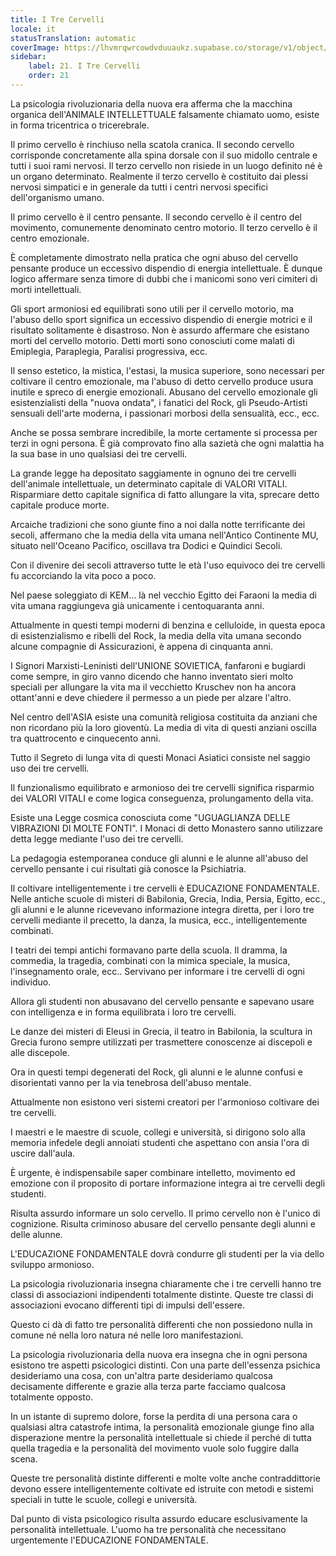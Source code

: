 ```yaml
---
title: I Tre Cervelli
locale: it
statusTranslation: automatic
coverImage: https://lhvmrqwrcowdvduuaukz.supabase.co/storage/v1/object/public/strapi-uploads/small_cover-educacion-fundamental.webp-2d51a7828a2b1309555be27f7e2a61a0.webp
sidebar:
    label: 21. I Tre Cervelli
    order: 21
---
```

La psicologia rivoluzionaria della nuova era afferma che la macchina organica dell'ANIMALE INTELLETTUALE falsamente chiamato uomo, esiste in forma tricentrica o tricerebrale.

Il primo cervello è rinchiuso nella scatola cranica. Il secondo cervello corrisponde concretamente alla spina dorsale con il suo midollo centrale e tutti i suoi rami nervosi. Il terzo cervello non risiede in un luogo definito né è un organo determinato. Realmente il terzo cervello è costituito dai plessi nervosi simpatici e in generale da tutti i centri nervosi specifici dell'organismo umano.

Il primo cervello è il centro pensante. Il secondo cervello è il centro del movimento, comunemente denominato centro motorio. Il terzo cervello è il centro emozionale.

È completamente dimostrato nella pratica che ogni abuso del cervello pensante produce un eccessivo dispendio di energia intellettuale. È dunque logico affermare senza timore di dubbi che i manicomi sono veri cimiteri di morti intellettuali.

Gli sport armoniosi ed equilibrati sono utili per il cervello motorio, ma l'abuso dello sport significa un eccessivo dispendio di energie motrici e il risultato solitamente è disastroso. Non è assurdo affermare che esistano morti del cervello motorio. Detti morti sono conosciuti come malati di Emiplegia, Paraplegia, Paralisi progressiva, ecc.

Il senso estetico, la mistica, l'estasi, la musica superiore, sono necessari per coltivare il centro emozionale, ma l'abuso di detto cervello produce usura inutile e spreco di energie emozionali. Abusano del cervello emozionale gli esistenzialisti della "nuova ondata", i fanatici del Rock, gli Pseudo-Artisti sensuali dell'arte moderna, i passionari morbosi della sensualità, ecc., ecc.

Anche se possa sembrare incredibile, la morte certamente si processa per terzi in ogni persona. È già comprovato fino alla sazietà che ogni malattia ha la sua base in uno qualsiasi dei tre cervelli.

La grande legge ha depositato saggiamente in ognuno dei tre cervelli dell'animale intellettuale, un determinato capitale di VALORI VITALI. Risparmiare detto capitale significa di fatto allungare la vita, sprecare detto capitale produce morte.

Arcaiche tradizioni che sono giunte fino a noi dalla notte terrificante dei secoli, affermano che la media della vita umana nell'Antico Continente MU, situato nell'Oceano Pacifico, oscillava tra Dodici e Quindici Secoli.

Con il divenire dei secoli attraverso tutte le età l'uso equivoco dei tre cervelli fu accorciando la vita poco a poco.

Nel paese soleggiato di KEM... là nel vecchio Egitto dei Faraoni la media di vita umana raggiungeva già unicamente i centoquaranta anni.

Attualmente in questi tempi moderni di benzina e celluloide, in questa epoca di esistenzialismo e ribelli del Rock, la media della vita umana secondo alcune compagnie di Assicurazioni, è appena di cinquanta anni.

I Signori Marxisti-Leninisti dell'UNIONE SOVIETICA, fanfaroni e bugiardi come sempre, in giro vanno dicendo che hanno inventato sieri molto speciali per allungare la vita ma il vecchietto Kruschev non ha ancora ottant'anni e deve chiedere il permesso a un piede per alzare l'altro.

Nel centro dell'ASIA esiste una comunità religiosa costituita da anziani che non ricordano più la loro gioventù. La media di vita di questi anziani oscilla tra quattrocento e cinquecento anni.

Tutto il Segreto di lunga vita di questi Monaci Asiatici consiste nel saggio uso dei tre cervelli.

Il funzionalismo equilibrato e armonioso dei tre cervelli significa risparmio dei VALORI VITALI e come logica conseguenza, prolungamento della vita.

Esiste una Legge cosmica conosciuta come "UGUAGLIANZA DELLE VIBRAZIONI DI MOLTE FONTI". I Monaci di detto Monastero sanno utilizzare detta legge mediante l'uso dei tre cervelli.

La pedagogia estemporanea conduce gli alunni e le alunne all'abuso del cervello pensante i cui risultati già conosce la Psichiatria.

Il coltivare intelligentemente i tre cervelli è EDUCAZIONE FONDAMENTALE. Nelle antiche scuole di misteri di Babilonia, Grecia, India, Persia, Egitto, ecc., gli alunni e le alunne ricevevano informazione integra diretta, per i loro tre cervelli mediante il precetto, la danza, la musica, ecc., intelligentemente combinati.

I teatri dei tempi antichi formavano parte della scuola. Il dramma, la commedia, la tragedia, combinati con la mimica speciale, la musica, l'insegnamento orale, ecc.. Servivano per informare i tre cervelli di ogni individuo.

Allora gli studenti non abusavano del cervello pensante e sapevano usare con intelligenza e in forma equilibrata i loro tre cervelli.

Le danze dei misteri di Eleusi in Grecia, il teatro in Babilonia, la scultura in Grecia furono sempre utilizzati per trasmettere conoscenze ai discepoli e alle discepole.

Ora in questi tempi degenerati del Rock, gli alunni e le alunne confusi e disorientati vanno per la via tenebrosa dell'abuso mentale.

Attualmente non esistono veri sistemi creatori per l'armonioso coltivare dei tre cervelli.

I maestri e le maestre di scuole, collegi e università, si dirigono solo alla memoria infedele degli annoiati studenti che aspettano con ansia l'ora di uscire dall'aula.

È urgente, è indispensabile saper combinare intelletto, movimento ed emozione con il proposito di portare informazione integra ai tre cervelli degli studenti.

Risulta assurdo informare un solo cervello. Il primo cervello non è l'unico di cognizione. Risulta criminoso abusare del cervello pensante degli alunni e delle alunne.

L'EDUCAZIONE FONDAMENTALE dovrà condurre gli studenti per la via dello sviluppo armonioso.

La psicologia rivoluzionaria insegna chiaramente che i tre cervelli hanno tre classi di associazioni indipendenti totalmente distinte. Queste tre classi di associazioni evocano differenti tipi di impulsi dell'essere.

Questo ci dà di fatto tre personalità differenti che non possiedono nulla in comune né nella loro natura né nelle loro manifestazioni.

La psicologia rivoluzionaria della nuova era insegna che in ogni persona esistono tre aspetti psicologici distinti. Con una parte dell'essenza psichica desideriamo una cosa, con un'altra parte desideriamo qualcosa decisamente differente e grazie alla terza parte facciamo qualcosa totalmente opposto.

In un istante di supremo dolore, forse la perdita di una persona cara o qualsiasi altra catastrofe intima, la personalità emozionale giunge fino alla disperazione mentre la personalità intellettuale si chiede il perché di tutta quella tragedia e la personalità del movimento vuole solo fuggire dalla scena.

Queste tre personalità distinte differenti e molte volte anche contraddittorie devono essere intelligentemente coltivate ed istruite con metodi e sistemi speciali in tutte le scuole, collegi e università.

Dal punto di vista psicologico risulta assurdo educare esclusivamente la personalità intellettuale. L'uomo ha tre personalità che necessitano urgentemente l'EDUCAZIONE FONDAMENTALE.

